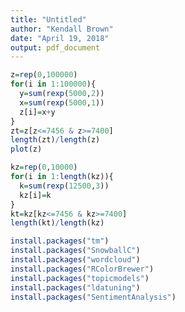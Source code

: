---
title: "Untitled"
author: "Kendall Brown"
date: "April 19, 2018"
output: pdf_document
---

```{r}
z=rep(0,100000)
for(i in 1:100000){
  y=sum(rexp(5000,2))
  x=sum(rexp(5000,1))
  z[i]=x+y
}
zt=z[z<=7456 & z>=7400]
length(zt)/length(z)
plot(z)
```

```{r}
kz=rep(0,10000)
for(i in 1:length(kz)){
  k=sum(rexp(12500,3))
  kz[i]=k
}
kt=kz[kz<=7456 & kz>=7400]
length(kt)/length(kz)
```

```{r}
install.packages("tm")
install.packages("SnowballC")
install.packages("wordcloud")
install.packages("RColorBrewer")
install.packages("topicmodels")
install.packages("ldatuning")
install.packages("SentimentAnalysis")
```